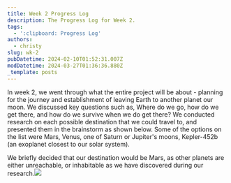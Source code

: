 ```yaml
---
title: Week 2 Progress Log
description: The Progress Log for Week 2.
tags:
  - ':clipboard: Progress Log'
authors:
  - christy
slug: wk-2
pubDatetime: 2024-02-10T01:52:31.007Z
modDatetime: 2024-03-27T01:36:36.880Z
_template: posts
---
```


In week 2, we went through what the entire project will be about - planning for the journey and establishment of leaving Earth to another planet our moon. We discussed key questions such as, Where do we go, how do we get there, and
how do we survive when we do get there? We conducted research on each possible destination that we could travel to, and presented them in the brainstorm as shown below. Some of the options on the list were Mars, Venus, one of Saturn or Jupiter's moons, Kepler-452b (an exoplanet closest to our solar system). 

We briefly decided that our destination would be Mars, as other planets are either unreachable, or inhabitable as we have discovered during our research.![](</assets/images/images/Brainstorm 1.png>)
